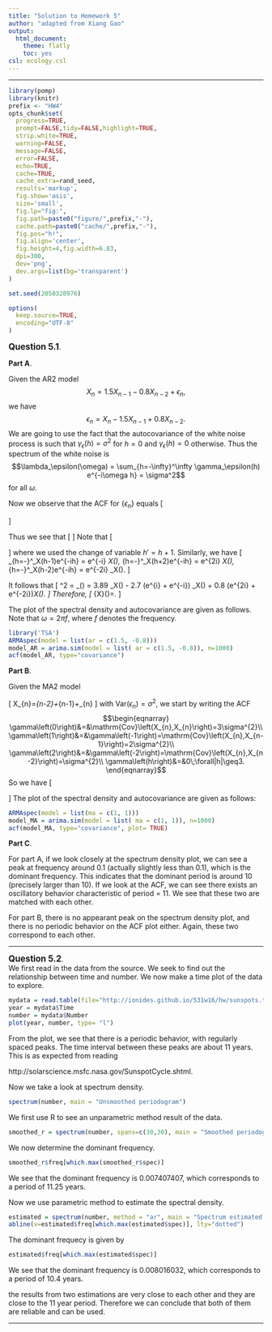 ```yaml
---
title: "Solution to Homework 5"
author: "adapted from Xiang Gao"
output:
  html_document:
    theme: flatly
    toc: yes
csl: ecology.csl
---
```


\newcommand\prob{\mathbb{P}}
\newcommand\E{\mathbb{E}}
\newcommand\var{\mathrm{Var}}
\newcommand\cov{\mathrm{Cov}}


--------

```r
library(pomp)
library(knitr)
prefix <- "HW4"
opts_chunk$set(
  progress=TRUE,
  prompt=FALSE,tidy=FALSE,highlight=TRUE,
  strip.white=TRUE,
  warning=FALSE,
  message=FALSE,
  error=FALSE,
  echo=TRUE,
  cache=TRUE,
  cache_extra=rand_seed,
  results='markup',
  fig.show='asis',
  size='small',
  fig.lp="fig:",
  fig.path=paste0("figure/",prefix,"-"),
  cache.path=paste0("cache/",prefix,"-"),
  fig.pos="h!",
  fig.align='center',
  fig.height=4,fig.width=6.83,
  dpi=300,
  dev='png',
  dev.args=list(bg='transparent')
)

set.seed(2050320976)
```
```r
options(
  keep.source=TRUE,
  encoding="UTF-8"
)
```

**<big>Question 5.1</big>**. 


**<normal>Part A</normal>**. 

Given the AR2 model
$$X_{n}=1.5X_{n-1}-0.8X_{n-2}+\epsilon_{n},$$
we have 
$$\epsilon_{n}=X_{n}-1.5X_{n-1}+0.8X_{n-2}.$$
We are going to use the fact that the autocovariance of the white noise process is such that $\gamma_\epsilon(h) = \sigma^2$ for $h=0$ and $\gamma_\epsilon(h) = 0$ otherwise.
Thus the spectrum of the white noise is
$$\lambda_\epsilon(\omega) = \sum_{h=-\infty}^\infty \gamma_\epsilon(h) e^{-i\omega h} = \sigma^2$$
for all $\omega$.

Now we observe that the ACF for $\left\{\epsilon_{n}\right\}$ equals
\[\begin{split}
\gamma_{\epsilon}\left(h\right)&=&\cov\left(\epsilon_{n+h},\epsilon_{n}\right)\\
&=&\cov\left(X_{n+h}-1.5X_{n+h-1}+0.8X_{n+h-2},X_{n}-1.5X_{n-1}+0.8X_{n-2}\right)\\
&=&(1+1.5^2+0.8^2)\gamma_{X}\left(h\right)+(-1.5-1.5\times0.8)\left[\gamma_{X}\left(h+1\right)+\gamma_{X}\left(h-1\right)\right]+0.8\left[\gamma_{X}\left(h+2\right)+\gamma_{X}\left(h-2\right)\right].
\end{split}\]

Thus we see that
\[\begin{split}
\lambda_\epsilon(\omega) &= \sum_{h=-\infty}^\infty \gamma_\epsilon(h) e^{-i\omega h}\\
&= \sum_{h=-\infty}^\infty \left\{ 3.89 \gamma_X(h) - 2.7 [\gamma_X(h+1)+\gamma_X(h-1)] + 0.8[\gamma_X(h+2)+\gamma_X(h-2)] \right\} e^{-i\omega h}.
\end{split}\]
Note that
\[\begin{split}
\sum_{h=-\infty}^\infty \gamma_X(h+1)e^{-i\omega h} &= \sum_{h=\infty}^\infty \gamma_X(h+1) e^{-i\omega (h+1)} e^{i\omega} \\
&= e^{i\omega} \sum_{h'=-\infty}^\infty \gamma_X(h') e^{-i\omega h'}\\
&= e^{i\omega} \lambda_X(\omega)
\end{split}\]
where we used the change of variable $h' = h+1$.
Similarly, we have
\[
\sum_{h=-\infty}^\infty \gamma_X(h-1)e^{-i\omega h} = e^{-i\omega} \lambda_X(\omega), \qquad \sum_{h=-\infty}^\infty \gamma_X(h+2)e^{-i\omega h} = e^{2i\omega} \lambda_X(\omega), \qquad \sum_{h=-\infty}^\infty \gamma_X(h-2)e^{-i\omega h} = e^{-2i\omega} \lambda_X(\omega).
\]

It follows that
\[
\sigma^2 = \lambda_\epsilon(\omega) = 3.89 \lambda_X(\omega) - 2.7 (e^{i\omega} + e^{-i\omega}) \lambda_X(\omega) + 0.8 (e^{2i\omega} + e^{-2i\omega})\lambda_X(\omega).
\]
Therefore,
\[
\lambda_{X}(\omega)=\frac{\sigma^{2}}{3.89-5.4\cos(\omega)+1.6\cos(2\omega)}.
\]


The plot of the spectral density and autocovariance are given as follows.
Note that $\omega = 2\pi f$, where $f$ denotes the frequency.

```r
library('TSA')
ARMAspec(model = list(ar = c(1.5, -0.8)))
model_AR = arima.sim(model = list( ar = c(1.5, -0.8)), n=1000)
acf(model_AR, type="covariance")
```

**<normal>Part B</normal>**. 

Given the MA2 model

\[
X_{n}=\epsilon_{n-2}+\epsilon_{n-1}+\epsilon_{n}
\]
with $\var\left(\epsilon_{n}\right)=\sigma^{2}$, we start by writing
the ACF
$$\begin{eqnarray}
\gamma\left(0\right)&=&\cov\left(X_{n},X_{n}\right)=3\sigma^{2}\\
\gamma\left(1\right)&=&\gamma\left(-1\right)=\cov\left(X_{n},X_{n-1}\right)=2\sigma^{2}\\
\gamma\left(2\right)&=&\gamma\left(-2\right)=\cov\left(X_{n},X_{n-2}\right)=\sigma^{2}\\
\gamma\left(h\right)&=&0\;\forall|h|\geq3.
\end{eqnarray}$$
So we have 
\[\begin{split}
\lambda(\omega)&=\sum_{h=-\infty}^\infty \gamma\left(h\right)e^{- i\omega h}\\
&=\sum_{h=-2}^{2}\gamma(h)e^{-i\omega h}\\
&=\gamma(0)+2 \gamma(1)\cos(\omega)+2\gamma(2)\cos(2\omega)\\
&=\sigma^{2}\left[3+4\cos(\omega)+2\cos(2\omega)\right]
\end{split}\]
The plot of the spectral density and autocovariance are given as follows:


```r
ARMAspec(model = list(ma = c(1, 1)))
model_MA = arima.sim(model = list( ma = c(1, 1)), n=1000)
acf(model_MA, type="covariance", plot= TRUE)
```

**<normal>Part C</normal>**. 

For part A, if we look closely at the spectrum density plot, we
can see a peak at frequency around 0.1 (actually slightly less than
0.1), which is the dominant frequency. This indicates that the dominant
period is around 10 (precisely larger than 10). If we look at the
ACF, we can see there exists an oscillatory behavior characteristic of
period = 11. We see that these two are matched with each other.

For part B, there is no appearant peak on the spectrum density plot,
and there is no periodic behavior on the ACF plot either. Again, these
two correspond to each other.

-------------------

**<big>Question 5.2</big>**.  
We first read in the data from the source. We seek to find out the
relationship between time and number. We now make a time plot of the
data to explore.

```r
mydata = read.table(file="http://ionides.github.io/531w16/hw/sunspots.txt", header = TRUE)
year = mydata$Time
number = mydata$Number
plot(year, number, type= "l")
```

From the plot, we see that there is a periodic behavior, with regularly spaced peaks. The time interval between these peaks are
about 11 years. This is as expected from reading

http://solarscience.msfc.nasa.gov/SunspotCycle.shtml.

Now we take a look at spectrum density.

```r
spectrum(number, main = "Unsmoothed periodogram")
```

We first use R to see an unparametric method result of the data. 
```r
smoothed_r = spectrum(number, spans=c(30,30), main = "Smoothed periodogram")
```

We now determine the dominant frequency.
```r
smoothed_r$freq[which.max(smoothed_r$spec)]
```

We see that the dominant frequency is 0.007407407, which corresponds
to a period of 11.25 years. 

Now we use parametric method to estimate
the spectral density.

```r
estimated = spectrum(number, method = "ar", main = "Spectrum estimated via AR model picked by AIC")
abline(v=estimated$freq[which.max(estimated$spec)], lty="dotted")
```

The dominant frequecy is given by
```r
estimated$freq[which.max(estimated$spec)]
```


We see that the dominant frequency is 0.008016032, which corresponds
to a period of 10.4 years.

the results from two estimations are very close to each other and
they are close to the 11 year period. Therefore we can conclude that
both of them are reliable and can be used.






----------------------
